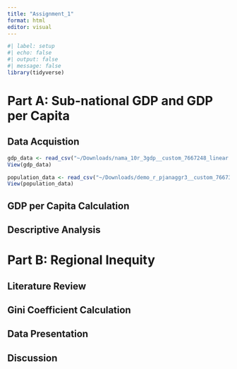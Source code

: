 ```yaml
---
title: "Assignment_1"
format: html
editor: visual
---
```


```r
#| label: setup
#| echo: false
#| output: false
#| message: false
library(tidyverse)
```

# Part A: Sub-national GDP and GDP per Capita

## Data Acquistion

```r
gdp_data <- read_csv("~/Downloads/nama_10r_3gdp__custom_7667248_linear.csv")
View(gdp_data)
```

```r
population_data <- read_csv("~/Downloads/demo_r_pjanaggr3__custom_7667383_linear.csv")
View(population_data)
```

## GDP per Capita Calculation

## Descriptive Analysis

# Part B: Regional Inequity

## Literature Review

## Gini Coefficient Calculation

## Data Presentation

## Discussion
